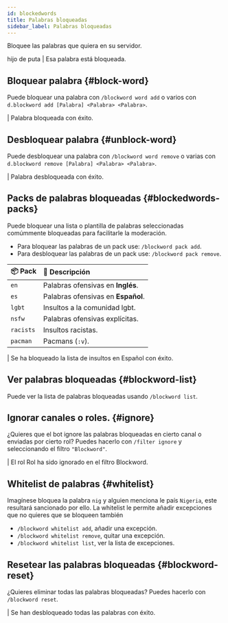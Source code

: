 ```yaml
---
id: blockedwords
title: Palabras bloqueadas
sidebar_label: Palabras bloqueadas
---
```


Bloquee las palabras que quiera en su servidor.

<DiscordMessages>
  <discord-message profile="user"><span className="red-text">hijo de puta</span></discord-message>
  <discord-message profile="bot">
    <discord-custom-emoji name="error"></discord-custom-emoji> | Esa palabra está bloqueada.
  </discord-message>
</DiscordMessages>

## Bloquear palabra {#block-word}
Puede bloquear una palabra con `/blockword word add` o varios con  `d.blockword add [Palabra] <Palabra> <Palabra>`.

<DiscordMessages>
  <discord-message profile="bot">
    <discord-command slot="reply" profile="user" command="/blockword word add">
    </discord-command>
    <discord-custom-emoji name="checknew"></discord-custom-emoji> | Palabra bloqueada con éxito.
  </discord-message>
</DiscordMessages>

## Desbloquear palabra {#unblock-word}
Puede desbloquear una palabra con `/blockword word remove` o varias con `d.blockword remove [Palabra] <Palabra> <Palabra>`.

<DiscordMessages>
  <discord-message profile="bot">
    <discord-command slot="reply" profile="user" command="/blockword word remove">
    </discord-command>
    <discord-custom-emoji name="checknew"></discord-custom-emoji> | Palabra desbloqueada con éxito.
  </discord-message>
</DiscordMessages>

## Packs de palabras bloqueadas {#blockedwords-packs}
Puede bloquear una lista o plantilla de palabras seleccionadas comúmmente bloqueadas para facilitarle la moderación.

* Para bloquear las palabras de un pack use: `/blockword pack add`.
* Para desbloquear las palabras de un pack use: `/blockword pack remove`.

| 📦 Pack   | 📣 Descripción                    |
| :-------- | :-------------------------------- |
| `en`      | Palabras ofensivas en __Inglés__. |
| `es`      | Palabras ofensivas en __Español__.|
| `lgbt`    | Insultos a la comunidad lgbt.     |
| `nsfw`    | Palabras ofensivas explícitas.    |
| `racists` | Insultos racistas.                |
| `pacman`  | Pacmans (`:v`).                   |

<DiscordMessages>
  <discord-message profile="bot">
    <discord-command slot="reply" profile="user" command="/blockword pack add">
    </discord-command>
    <discord-custom-emoji name="checknew"></discord-custom-emoji> | Se ha bloqueado la lista de insultos en Español con éxito.
  </discord-message>
</DiscordMessages>

## Ver palabras bloqueadas {#blockword-list}
Puede ver la lista de palabras bloqueadas usando `/blockword list`.

## Ignorar canales o roles. {#ignore}
¿Quieres que el bot ignore las palabras bloqueadas en cierto canal o enviadas por cierto rol? Puedes hacerlo con `/filter ignore` y seleccionando el filtro `"Blockword"`.

<DiscordMessages>
  <discord-message profile="bot">
    <discord-command slot="reply" profile="user" command="/filter ignore role">
    </discord-command>
    <discord-custom-emoji name="checknew"></discord-custom-emoji> | El rol <discord-mention type="role">Rol</discord-mention> ha sido <discord-underlined>ignorado</discord-underlined> en el filtro <discord-bold>Blockword</discord-bold>.
  </discord-message>
</DiscordMessages>

## Whitelist de palabras {#whitelist}

Imagínese bloquea la palabra `nig` y alguien menciona le país `Nigeria`, este resultará sancionado por ello.
La whitelist le permite añadir excepciones que no quieres que se bloqueen también

* `/blockword whitelist add`, añadir una excepción.
* `/blockword whitelist remove`, quitar una excepción.
* `/blockword whitelist list`, ver la lista de excepciones.

## Resetear las palabras bloqueadas {#blockword-reset}
¿Quieres eliminar todas las palabras bloqueadas? Puedes hacerlo con `/blockword reset`.

<DiscordMessages>
  <discord-message profile="bot">
    <discord-command slot="reply" profile="user" command="/blockword reset">
    </discord-command>
    <discord-custom-emoji name="checknew"></discord-custom-emoji> | Se han desbloqueado todas las palabras con éxito.
  </discord-message>
</DiscordMessages>
